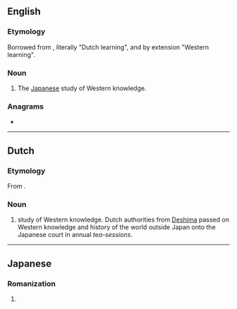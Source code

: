 ==English==
{{wikipedia}}

===Etymology===
Borrowed from {{bor|en|ja|蘭学}}, literally "Dutch learning", and by extension "Western learning".

===Noun===
{{en-noun|-}}

# {{lb|en|historical}} The [[Japanese]] study of Western knowledge.

===Anagrams===
* {{anagrams|en|a=aagknru|gaku-ran}}

----

==Dutch==

===Etymology===
From {{der|nl|ja|蘭学|lit=Dutch learning}}.

===Noun===
{{nl-noun||-|-}}

# {{lb|nl|historical}} study of Western knowledge. Dutch authorities from [[w:Deshima|Deshima]] passed on Western knowledge and history of the world outside Japan onto the Japanese court in annual ''tea-sessions''.

----

==Japanese==

===Romanization===
{{ja-romaji}}

# {{ja-romanization of|らんがく}}